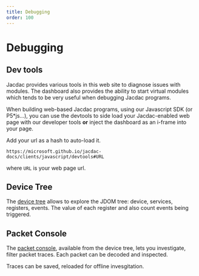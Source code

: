 ```yaml
---
title: Debugging
order: 100
---
```



# Debugging

## Dev tools

Jacdac provides various tools in this web site to diagnose issues with modules.
The dashboard also provides the ability to start virtual modules which tends to be very useful when debugging Jacdac programs.

When building web-based Jacdac programs, using our Javascript SDK (or P5\*js...), you can use the devtools to side load your Jacdac-enabled web page with our developer tools
**or** inject the dashboard as an i-frame into your page.

Add your url as a hash to auto-load it.

    https://microsoft.github.io/jacdac-docs/clients/javascript/devtools#URL

where `URL` is your web page url.

<DevToolsLauncher />

## Device Tree

The [device tree](/tools/device-tree) allows to explore the JDOM tree: device, services, registers, events.
The value of each register and also count events being triggered.

## Packet Console

The [packet console](/tools/packet-console), available from the device tree, lets you investigate, filter packet traces.
Each packet can be decoded and inspected.

Traces can be saved, reloaded for offline invesgitation.
